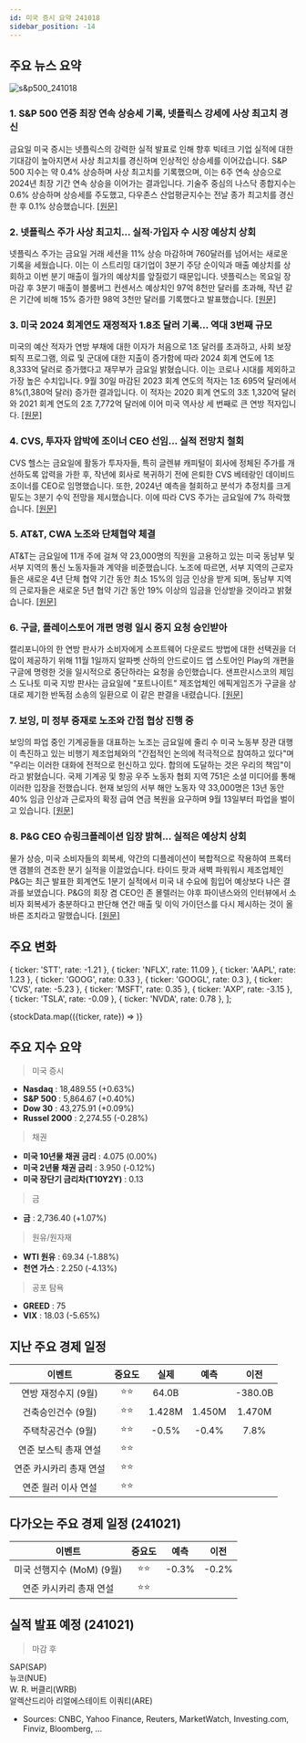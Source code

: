 ```yaml
---
id: 미국 증시 요약 241018
sidebar_position: -14
---
```


## 주요 뉴스 요약

![s&p500_241018](/map/241018.png)

### 1. **S&P 500 연중 최장 연속 상승세 기록, 넷플릭스 강세에 사상 최고치 경신**

금요일 미국 증시는 넷플릭스의 강력한 실적 발표로 인해 향후 빅테크 기업 실적에 대한 기대감이 높아지면서 사상 최고치를 경신하며 인상적인 상승세를 이어갔습니다. S&P 500 지수는 약 0.4% 상승하며 사상 최고치를 기록했으며, 이는 6주 연속 상승으로 2024년 최장 기간 연속 상승을 이어가는 결과입니다. 기술주 중심의 나스닥 종합지수는 0.6% 상승하며 상승세를 주도했고, 다우존스 산업평균지수는 전날 종가 최고치를 경신한 후 0.1% 상승했습니다. [[원문]](https://finance.yahoo.com/news/live/stock-market-today-sp-500-sets-record-longest-weekly-win-streak-of-2024-as-netflix-surges-133101759.html)

### 2. **넷플릭스 주가 사상 최고치... 실적·가입자 수 시장 예상치 상회**

넷플릭스 주가는 금요일 거래 세션을 11% 상승 마감하며 760달러를 넘어서는 새로운 기록을 세웠습니다. 이는 이 스트리밍 대기업이 3분기 주당 순이익과 매출 예상치를 상회하고 이번 분기 매출이 월가의 예상치를 앞질렀기 때문입니다. 넷플릭스는 목요일 장 마감 후 3분기 매출이 블룸버그 컨센서스 예상치인 97억 8천만 달러를 초과해, 작년 같은 기간에 비해 15% 증가한 98억 3천만 달러를 기록했다고 발표했습니다. [[원문]](https://finance.yahoo.com/news/netflix-stock-secures-fresh-record-after-earnings-subscriber-growth-top-estimates-201411214.html)

### 3. **미국 2024 회계연도 재정적자 1.8조 달러 기록... 역대 3번째 규모**

미국의 예산 적자가 연방 부채에 대한 이자가 처음으로 1조 달러를 초과하고, 사회 보장 퇴직 프로그램, 의료 및 군대에 대한 지출이 증가함에 따라 2024 회계 연도에 1조 8,333억 달러로 증가했다고 재무부가 금요일 밝혔습니다. 이는 코로나 시대를 제외하고 가장 높은 수치입니다. 9월 30일 마감된 2023 회계 연도의 적자는 1조 695억 달러에서 8%(1,380억 달러) 증가한 결과입니다. 이 적자는 2020 회계 연도의 3조 1,320억 달러와 2021 회계 연도의 2조 7,772억 달러에 이어 미국 역사상 세 번째로 큰 연방 적자입니다. [[원문]](https://finance.yahoo.com/news/us-budget-deficit-tops-1-200317405.html)

### 4. **CVS, 투자자 압박에 조이너 CEO 선임... 실적 전망치 철회**

CVS 헬스는 금요일에 활동가 투자자들, 특히 글렌뷰 캐피털이 회사에 정체된 주가를 개선하도록 압력을 가한 후, 작년에 회사로 복귀하기 전에 은퇴한 CVS 베테랑인 데이비드 조이너를 CEO로 임명했습니다. 또한, 2024년 예측을 철회하고 분석가 추정치를 크게 밑도는 3분기 수익 전망을 제시했습니다. 이에 따라 CVS 주가는 금요일에 7% 하락했습니다. [[원문]](https://finance.yahoo.com/news/cvs-replace-ceo-karen-lynch-102832605.html)

### 5. **AT&T, CWA 노조와 단체협약 체결**

AT&T는 금요일에 11개 주에 걸쳐 약 23,000명의 직원을 고용하고 있는 미국 동남부 및 서부 지역의 통신 노동자들과 계약을 비준했습니다. 노조에 따르면, 서부 지역의 근로자들은 새로운 4년 단체 협약 기간 동안 최소 15%의 임금 인상을 받게 되며, 동남부 지역의 근로자들은 새로운 5년 협약 기간 동안 19% 이상의 임금을 인상받을 것이라고 밝혔습니다. [[원문]](https://finance.yahoo.com/news/t-ratifies-agreement-striking-cwa-233718954.html)

### 6. **구글, 플레이스토어 개편 명령 일시 중지 요청 승인받아**

캘리포니아의 한 연방 판사가 소비자에게 소프트웨어 다운로드 방법에 대한 선택권을 더 많이 제공하기 위해 11월 1일까지 알파벳 산하의 안드로이드 앱 스토어인 Play의 개편을 구글에 명령한 것을 일시적으로 중단하라는 요청을 승인했습니다. 샌프란시스코의 제임스 도나토 미국 지방 판사는 금요일에 "포트나이트" 제조업체인 에픽게임즈가 구글을 상대로 제기한 반독점 소송의 일환으로 이 같은 판결을 내렸습니다. [[원문]](https://www.reuters.com/legal/us-judge-grants-google-request-put-play-store-overhaul-temporary-hold-2024-10-18/)

### 7. **보잉, 미 정부 중재로 노조와 간접 협상 진행 중**

보잉의 파업 중인 기계공들을 대표하는 노조는 금요일에 줄리 수 미국 노동부 장관 대행이 촉진하고 있는 비행기 제조업체와의 "간접적인 논의에 적극적으로 참여하고 있다"며 "우리는 이러한 대화에 전적으로 헌신하고 있다. 합의에 도달하는 것은 우리의 책임"이라고 밝혔습니다. 국제 기계공 및 항공 우주 노동자 협회 지역 751은 소셜 미디어를 통해 이러한 입장을 전했습니다. 현재 보잉의 서부 해안 노동자 약 33,000명은 13년 동안 40% 임금 인상과 근로자의 확정 급여 연금 복원을 요구하며 9월 13일부터 파업을 벌이고 있습니다. [[원문]](https://www.reuters.com/business/aerospace-defense/striking-union-active-indirect-discussions-with-boeing-try-reach-deal-2024-10-18/)

### 8. **P&G CEO 슈링크플레이션 입장 밝혀... 실적은 예상치 상회**

물가 상승, 미국 소비자들의 회복세, 약간의 디플레이션이 복합적으로 작용하여 프록터 앤 갬블의 견조한 분기 실적을 이끌었습니다. 타이드 팟과 새벽 파워워시 제조업체인 P&G는 최근 발표한 회계연도 1분기 실적에서 미국 내 수요에 힘입어 예상보다 나은 결과를 보였습니다. P&G의 회장 겸 CEO인 존 몰렐러는 야후 파이낸스와의 인터뷰에서 소비자 회복세가 충분하다고 판단해 연간 매출 및 이익 가이던스를 다시 제시하는 것이 올바른 조치라고 말했습니다. [[원문]](https://finance.yahoo.com/news/pg-ceo-weighs-in-on-shrinkflation-debate-better-than-expected-earnings-143909685.html)

## 주요 변화

  { ticker: 'STT', rate: -1.21 },
  { ticker: 'NFLX', rate: 11.09 },
  { ticker: 'AAPL', rate: 1.23 },
  { ticker: 'GOOG', rate: 0.33 },
  { ticker: 'GOOGL', rate: 0.3 },
  { ticker: 'CVS', rate: -5.23 },
  { ticker: 'MSFT', rate: 0.35 },
  { ticker: 'AXP', rate: -3.15 },
  { ticker: 'TSLA', rate: -0.09 },
  { ticker: 'NVDA', rate: 0.78 },
];

{stockData.map(({ticker, rate}) => <StockCardMini key={ticker} ticker={ticker} rate={rate}></StockCardMini>)}

## 주요 지수 요약

> 미국 증시

- **Nasdaq** : 18,489.55 (+0.63%)
- **S&P 500** : 5,864.67 (+0.40%)
- **Dow 30** : 43,275.91 (+0.09%)
- **Russel 2000** : 2,274.55 (-0.28%)

> 채권

- **미국 10년물 채권 금리** : 4.075 (0.00%)
- **미국 2년물 채권 금리** : 3.950 (-0.12%)
- **미국 장단기 금리차(T10Y2Y)** : 0.13

> 금

- **금** : 2,736.40 (+1.07%)

> 원유/원자재

- **WTI 원유** : 69.34 (-1.88%)
- **천연 가스** : 2.250 (-4.13%)

> 공포 탐욕

- **GREED** : 75
- **VIX** : 18.03 (-5.65%)

## 지난 주요 경제 일정

|         이벤트          | 중요도 |  실제  |  예측  |  이전   |
| :---------------------: | :----: | :----: | :----: | :-----: |
|   연방 재정수지 (9월)   |  ⭐⭐  | 64.0B  |        | -380.0B |
|   건축승인건수 (9월)    |  ⭐⭐  | 1.428M | 1.450M | 1.470M  |
|   주택착공건수 (9월)    |  ⭐⭐  | -0.5%  | -0.4%  |  7.8%   |
|  연준 보스틱 총재 연설  |  ⭐⭐  |        |        |         |
| 연준 카시카리 총재 연설 |  ⭐⭐  |        |        |         |
|   연준 월러 이사 연설   |  ⭐⭐  |        |        |         |

## 다가오는 주요 경제 일정 (241021)

|          이벤트           | 중요도 | 예측  | 이전  |
| :-----------------------: | :----: | :---: | :---: |
| 미국 선행지수 (MoM) (9월) |  ⭐⭐  | -0.3% | -0.2% |
|  연준 카시카리 총재 연설  |  ⭐⭐  |       |       |

## 실적 발표 예정 (241021)

> 마감 후

SAP(SAP)  
뉴코(NUE)  
W. R. 버클리(WRB)  
알렉산드리아 리얼에스테이트 이쿼티(ARE)

- Sources: CNBC, Yahoo Finance, Reuters, MarketWatch, Investing.com, Finviz, Bloomberg, ...

